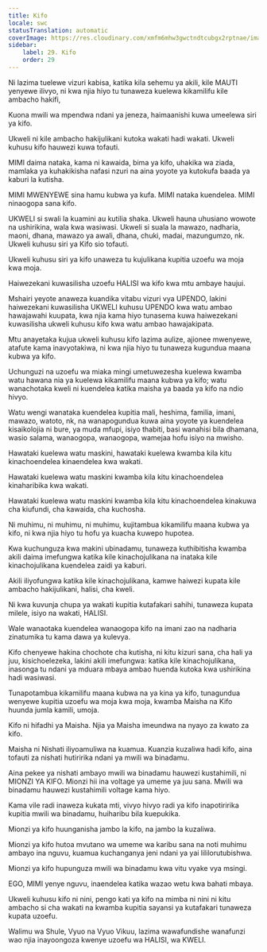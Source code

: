 ```yaml
---
title: Kifo
locale: swc
statusTranslation: automatic
coverImage: https://res.cloudinary.com/xmfm6mhw3gwctndtcubgx2rptnae/image/upload/v1740337243/small_cover_educacion_fundamental_a051170f1c.webp
sidebar:
    label: 29. Kifo
    order: 29
---
```

Ni lazima tuelewe vizuri kabisa, katika kila sehemu ya akili, kile MAUTI yenyewe ilivyo, ni kwa njia hiyo tu tunaweza kuelewa kikamilifu kile ambacho hakifi,

Kuona mwili wa mpendwa ndani ya jeneza, haimaanishi kuwa umeelewa siri ya kifo.

Ukweli ni kile ambacho hakijulikani kutoka wakati hadi wakati. Ukweli kuhusu kifo hauwezi kuwa tofauti.

MIMI daima nataka, kama ni kawaida, bima ya kifo, uhakika wa ziada, mamlaka ya kuhakikisha nafasi nzuri na aina yoyote ya kutokufa baada ya kaburi la kutisha.

MIMI MWENYEWE sina hamu kubwa ya kufa. MIMI nataka kuendelea. MIMI ninaogopa sana kifo.

UKWELI si swali la kuamini au kutilia shaka. Ukweli hauna uhusiano wowote na ushirikina, wala kwa wasiwasi. Ukweli si suala la mawazo, nadharia, maoni, dhana, mawazo ya awali, dhana, chuki, madai, mazungumzo, nk. Ukweli kuhusu siri ya Kifo sio tofauti.

Ukweli kuhusu siri ya kifo unaweza tu kujulikana kupitia uzoefu wa moja kwa moja.

Haiwezekani kuwasilisha uzoefu HALISI wa kifo kwa mtu ambaye haujui.

Mshairi yeyote anaweza kuandika vitabu vizuri vya UPENDO, lakini haiwezekani kuwasilisha UKWELI kuhusu UPENDO kwa watu ambao hawajawahi kuupata, kwa njia kama hiyo tunasema kuwa haiwezekani kuwasilisha ukweli kuhusu kifo kwa watu ambao hawajakipata.

Mtu anayetaka kujua ukweli kuhusu kifo lazima aulize, ajionee mwenyewe, atafute kama inavyotakiwa, ni kwa njia hiyo tu tunaweza kugundua maana kubwa ya kifo.

Uchunguzi na uzoefu wa miaka mingi umetuwezesha kuelewa kwamba watu hawana nia ya kuelewa kikamilifu maana kubwa ya kifo; watu wanachotaka kweli ni kuendelea katika maisha ya baada ya kifo na ndio hivyo.

Watu wengi wanataka kuendelea kupitia mali, heshima, familia, imani, mawazo, watoto, nk, na wanapogundua kuwa aina yoyote ya kuendelea kisaikolojia ni bure, ya muda mfupi, isiyo thabiti, basi wanahisi bila dhamana, wasio salama, wanaogopa, wanaogopa, wamejaa hofu isiyo na mwisho.

Hawataki kuelewa watu maskini, hawataki kuelewa kwamba kila kitu kinachoendelea kinaendelea kwa wakati.

Hawataki kuelewa watu maskini kwamba kila kitu kinachoendelea kinaharibika kwa wakati.

Hawataki kuelewa watu maskini kwamba kila kitu kinachoendelea kinakuwa cha kiufundi, cha kawaida, cha kuchosha.

Ni muhimu, ni muhimu, ni muhimu, kujitambua kikamilifu maana kubwa ya kifo, ni kwa njia hiyo tu hofu ya kuacha kuwepo hupotea.

Kwa kuchunguza kwa makini ubinadamu, tunaweza kuthibitisha kwamba akili daima imefungwa katika kile kinachojulikana na inataka kile kinachojulikana kuendelea zaidi ya kaburi.

Akili iliyofungwa katika kile kinachojulikana, kamwe haiwezi kupata kile ambacho hakijulikani, halisi, cha kweli.

Ni kwa kuvunja chupa ya wakati kupitia kutafakari sahihi, tunaweza kupata milele, isiyo na wakati, HALISI.

Wale wanaotaka kuendelea wanaogopa kifo na imani zao na nadharia zinatumika tu kama dawa ya kulevya.

Kifo chenyewe hakina chochote cha kutisha, ni kitu kizuri sana, cha hali ya juu, kisichoelezeka, lakini akili imefungwa: katika kile kinachojulikana, inasonga tu ndani ya mduara mbaya ambao huenda kutoka kwa ushirikina hadi wasiwasi.

Tunapotambua kikamilifu maana kubwa na ya kina ya kifo, tunagundua wenyewe kupitia uzoefu wa moja kwa moja, kwamba Maisha na Kifo huunda jumla kamili, umoja.

Kifo ni hifadhi ya Maisha. Njia ya Maisha imeundwa na nyayo za kwato za kifo.

Maisha ni Nishati iliyoamuliwa na kuamua. Kuanzia kuzaliwa hadi kifo, aina tofauti za nishati hutiririka ndani ya mwili wa binadamu.

Aina pekee ya nishati ambayo mwili wa binadamu hauwezi kustahimili, ni MIONZI YA KIFO. Mionzi hii ina voltage ya umeme ya juu sana. Mwili wa binadamu hauwezi kustahimili voltage kama hiyo.

Kama vile radi inaweza kukata mti, vivyo hivyo radi ya kifo inapotiririka kupitia mwili wa binadamu, huiharibu bila kuepukika.

Mionzi ya kifo huunganisha jambo la kifo, na jambo la kuzaliwa.

Mionzi ya kifo hutoa mvutano wa umeme wa karibu sana na noti muhimu ambayo ina nguvu, kuamua kuchanganya jeni ndani ya yai lililorutubishwa.

Mionzi ya kifo hupunguza mwili wa binadamu kwa vitu vyake vya msingi.

EGO, MIMI yenye nguvu, inaendelea katika wazao wetu kwa bahati mbaya.

Ukweli kuhusu kifo ni nini, pengo kati ya kifo na mimba ni nini ni kitu ambacho si cha wakati na kwamba kupitia sayansi ya kutafakari tunaweza kupata uzoefu.

Walimu wa Shule, Vyuo na Vyuo Vikuu, lazima wawafundishe wanafunzi wao njia inayoongoza kwenye uzoefu wa HALISI, wa KWELI.

